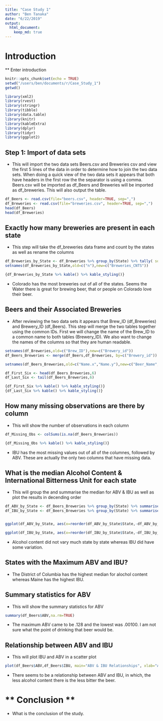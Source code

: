 ```yaml
---
title: "Case Study 1"
author: "Ben Tanaka"
date: "6/22/2019"
output: 
  html_document:
    keep_md: true
---
```


# **Introduction**
** Enter introduction 

```r
knitr::opts_chunk$set(echo = TRUE)
setwd("/users/ben/documents/r/Case_Study_1")
getwd()

library(xml2)
library(rvest)
library(stringr)
library(tibble)
library(data.table)
library(knitr)
library(kableExtra)
library(dplyr)
library(tidyr)
library(ggplot2)
```


## Step 1:  Import of data sets
* This will import the two data sets Beers.csv and Breweries csv and view the first 5 lines of the data in order to determine how to join the two data sets.  When doing a quick view of the two data sets it appears that both have headers in the first row the the separator is using a comma.  Beers.csv will be imported as df_Beers and Breweries will be imported as df_breweries.  This will also output the table.

```r
df_Beers <- read.csv(file="beers.csv", header=TRUE, sep=",")
df_Breweries <- read.csv(file="breweries.csv", header=TRUE, sep=",")
head(df_Beers)
head(df_Breweries)
```

## Exactly how many breweries are present in each state
* This step will take the df_breweries data frame and count by the states as well as rename the columns
``` r
df_Breweries_by_State <- df_Breweries %>% group_by(State) %>% tally( sort=TRUE)
setnames(df_Breweries_by_State,old=c("n"),new=c("Breweries_CNTS"))

{df_Breweries_by_State %>% kable() %>% kable_styling()}
```

* Colorado has the most breweries out of all of the states.  Seems the Water there is great for brewing beer, that or people on Colorado love their beer. 

## Beers and their Associated Breweries
* After reviewing the two data sets it appears that Brew_ID (df_Breweries) and Brewery_ID (df_Beers).  This step will merge the two tables together using the common IDs.  First we will change the name of the Brew_ID to a common name to both tables (Brewery_ID).  We also want to change the names of the columns so that they are human readable.

```r
setnames(df_Breweries,old=c("Brew_ID"),new=c("Brewery_id"))
df_Beers_Breweries <- merge(df_Beers,df_Breweries, by=c("Brewery_id"))

setnames(df_Beers_Breweries,old=c("Name.x","Name.y"),new=c("Beer_Name","Brewery_Name"))

df_First_Six <- head(df_Beers_Breweries,6)
df_Last_Six <- tail(df_Beers_Breweries,6)

{df_First_Six %>% kable() %>% kable_styling()}
{df_Last_Six %>% kable() %>% kable_styling()}
```

## How many missing observations are there by column
*  This will show the number of observations in each column
``` r
df_Missing_Obs <- colSums(is.na(df_Beers_Breweries))

{df_Missing_Obs %>% kable() %>% kable_styling()}
```

*  IBU has the most missing values out of all of the columnes, followed by ABV.  These are actually the only two columns that have missing data.

## What is the median Alcohol Content & International Bitterness Unit for each state
* This will group the and summarise the median for ABV & IBU as well as plot the results in decending order

``` r
df_ABV_by_State <- df_Beers_Breweries %>% group_by(State) %>% summarise(Median=median(ABV,na.rm=TRUE))
df_IBU_by_State <- df_Beers_Breweries %>% group_by(State) %>% summarise(Median=median(IBU,na.rm=TRUE))


ggplot(df_ABV_by_State, aes(x=reorder(df_ABV_by_State$State,-df_ABV_by_State$Median), y=df_ABV_by_State$Median, fill=df_ABV_by_State$State)) + geom_bar (stat="identity") + xlab("State") + ylab("Median Alcohol by State") + ggtitle("Median Alcholol content by State")  + theme(plot.title = element_text(hjust=.5))+theme(axis.text.x=element_text(angle=90)) + scale_color_gradientn(colours=rainbow(20)) + theme(legend.position="none")

ggplot(df_IBU_by_State, aes(x=reorder(df_IBU_by_State$State,-df_IBU_by_State$Median), y=df_IBU_by_State$Median, fill=df_IBU_by_State$State)) + geom_bar (stat="identity") + xlab("State") + ylab("Median International Bitterness Unit") + ggtitle("Median International Bitterness Unit by State")  + theme(plot.title = element_text(hjust=.5))+theme(axis.text.x=element_text(angle=90)) + scale_color_gradientn(colours=rainbow(20)) + theme(legend.position="none")
```

*  Alcohol content did not vary much state by state whereas IBU did have some variation.

## States with the Maximum ABV and IBU?
*  The District of Columbia has the highest median for alochol content whereas Maine has the highest IBU.  

##  Summary statistics for ABV
*  This will show the summary statistics for ABV
``` r

summary(df_Beers$ABV,na.rm=TRUE)

```

*  The maximum ABV came to be .128 and the lowest was .00100.  I am not sure what the point of drinking that beer would be.

## Relationship between ABV and IBU
* This will plot IBU and ABV in a scatter plot

``` r

plot(df_Beers$ABV,df_Beers$IBU, main="ABV & IBU Relationships", xlab="ABV",ylab="IBU",pch=19,frame=FALSE)

```

*  There seems to be a relationship between ABV and IBU, in which, the less alcohol content there is the less bitter the beer.  

# ** Conclusion ** 

* What is the conclusion of the study.
